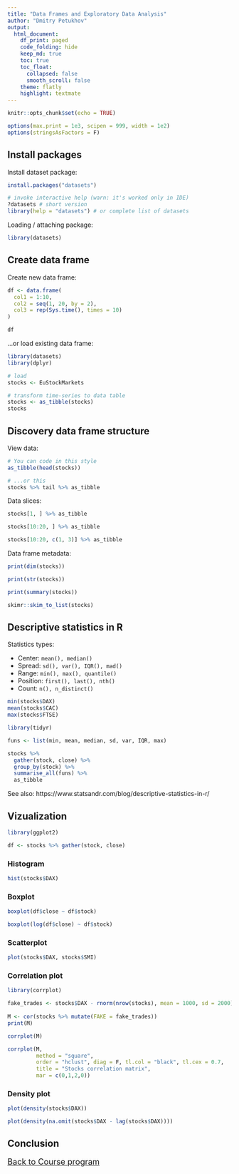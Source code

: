 ```yaml
---
title: "Data Frames and Exploratory Data Analysis"
author: "Dmitry Petukhov"
output: 
  html_document:
    df_print: paged
    code_folding: hide
    keep_md: true
    toc: true
    toc_float:
      collapsed: false
      smooth_scroll: false
    theme: flatly
    highlight: textmate
---
```


```r
knitr::opts_chunk$set(echo = TRUE)
```

```r
options(max.print = 1e3, scipen = 999, width = 1e2)
options(stringsAsFactors = F)
```



## Install packages

Install dataset package:
```r
install.packages("datasets") 

# invoke interactive help (warn: it's worked only in IDE)
?datasets # short version
library(help = "datasets") # or complete list of datasets
```

Loading / attaching package:
```r
library(datasets)
```



## Create data frame

Create new data frame:
```r
df <- data.frame(
  col1 = 1:10,
  col2 = seq(1, 20, by = 2),
  col3 = rep(Sys.time(), times = 10)
)

df
```

...or load existing data frame:

```r
library(datasets)
library(dplyr)

# load
stocks <- EuStockMarkets 

# transform time-series to data table
stocks <- as_tibble(stocks)
stocks
```



## Discovery data frame structure

View data:
```r
# You can code in this style
as_tibble(head(stocks))

# ...or this
stocks %>% tail %>% as_tibble
```


Data slices:
```r
stocks[1, ] %>% as_tibble

stocks[10:20, ] %>% as_tibble

stocks[10:20, c(1, 3)] %>% as_tibble
```


Data frame metadata:
```r
print(dim(stocks))

print(str(stocks))

print(summary(stocks))

skimr::skim_to_list(stocks)

```

## Descriptive statistics in R

Statistics types:

- Center: `mean(), median()`
- Spread: `sd(), var(), IQR(), mad()`
- Range: `min(), max(), quantile()`
- Position: `first(), last(), nth()`
- Count: `n(), n_distinct()`



```r
min(stocks$DAX)
mean(stocks$CAC)
max(stocks$FTSE)
```


```r
library(tidyr)

funs <- list(min, mean, median, sd, var, IQR, max)

stocks %>% 
  gather(stock, close) %>% 
  group_by(stock) %>% 
  summarise_all(funs) %>% 
  as_tibble
```

See also: https://www.statsandr.com/blog/descriptive-statistics-in-r/ 


## Vizualization
```r
library(ggplot2)

df <- stocks %>% gather(stock, close)
```

### Histogram

```r
hist(stocks$DAX)
```



### Boxplot

```r
boxplot(df$close ~ df$stock)

boxplot(log(df$close) ~ df$stock)
```



### Scatterplot
```r
plot(stocks$DAX, stocks$SMI)
```


### Correlation plot
```r
library(corrplot)

fake_trades <- stocks$DAX - rnorm(nrow(stocks), mean = 1000, sd = 2000)
              
M <- cor(stocks %>% mutate(FAKE = fake_trades))
print(M)

corrplot(M)

```

```r
corrplot(M,
         method = "square",
         order = "hclust", diag = F, tl.col = "black", tl.cex = 0.7,
         title = "Stocks correlation matrix",
         mar = c(0,1,2,0))
```


### Density plot

```r
plot(density(stocks$DAX))

plot(density(na.omit(stocks$DAX - lag(stocks$DAX))))
```





## Conclusion

<font size="4">
[Back to Course program](/StarRter/)
</font>



